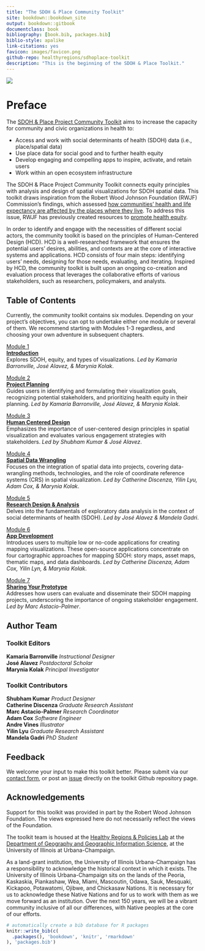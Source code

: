 ```yaml
--- 
title: "The SDOH & Place Community Toolkit"
site: bookdown::bookdown_site
output: bookdown::gitbook
documentclass: book
bibliography: [book.bib, packages.bib]
biblio-style: apalike
link-citations: yes
favicon: images/favicon.png
github-repo: healthyregions/sdhoplace-toolkit
description: "This is the beginning of the SDOH & Place Toolkit."
---
```


![](images/homepage-illustration.png)

# Preface {-}


The [SDOH & Place Project Community Toolkit](https://sdohplace.org/) aims to increase the capacity for community and civic organizations in health to:

 - Access and work with social determinants of health (SDOH) data (i.e., place/spatial data)
 - Use place data for social good and to further health equity
 - Develop engaging and compelling apps to inspire, activate, and retain users
 - Work within an open ecosystem infrastructure

The SDOH & Place Project Community Toolkit connects equity principles with analysis and design of spatial visualizations for SDOH spatial data. This toolkit draws inspiration from the Robert Wood Johnson Foundation (RWJF) Commission’s findings, which assessed [how communities’ health and life expectancy are affected by the places where they live](https://www.rwjf.org/en/insights/our-research/interactives/whereyouliveaffectshowlongyoulive.html). To address this issue, RWJF has previously created resources to [promote health equity](https://www.rwjf.org/en/building-a-culture-of-health/focus-areas/Features/achieving-health-equity.html).

In order to identify and engage with the necessities of different social actors, the community toolkit is based on the principles of Human-Centered Design (HCD). HCD is a well-researched framework that ensures the potential users’ desires, abilities, and contexts are at the core of interactive systems and applications. HCD consists of four main steps: identifying users’ needs, designing for those needs, evaluating, and iterating. Inspired by HCD, the community toolkit is built upon an ongoing co-creation and evaluation process that leverages the collaborative efforts of various stakeholders, such as researchers, policymakers, and analysts.


## Table of Contents {-}
Currently, the community toolkit contains six modules. Depending on your project's objectives, you can opt to undertake either one module or several of them. We recommend starting with Modules 1-3 regardless, and choosing your own adventure in subsequent chapters.

:::intro
[Module 1](01-intro.html)</br>
[**Introduction**](01-intro.html)</br>
Explores SDOH, equity, and types of visualizations. *Led by Kamaria Barronville, José Alavez, & Marynia Kolak*.
:::

:::planning
[Module 2](02-scoping.html)</br>
[**Project Planning**](02-scoping.html)</br>
Guides users in identifying and formulating their visualization goals, recognizing potential stakeholders, and prioritizing health equity in their planning. *Led by Kamaria Barronville, José Alavez, & Marynia Kolak*.
:::

:::hcd
[Module 3](03-design.html)</br>
[**Human Centered Design**](03-design.html)</br>
Emphasizes the importance of user-centered design principles in spatial visualization and evaluates various engagement strategies with stakeholders. *Led by Shubham Kumar &  José Alavez*.
:::

:::wrangling
[Module 4](04-data.html)</br>
[**Spatial Data Wrangling**](04-data.html)</br>
Focuses on the integration of spatial data into projects, covering data-wrangling methods, technologies, and the role of coordinate reference systems (CRS) in spatial visualization. *Led by Catherine Discenza, Yilin Lyu, Adam Cox, & Marynia Kolak*.
:::

:::research
[Module 5](05-analysis.html)</br>
[**Research Design & Analysis**](05-analysis.html)</br>
Delves into the fundamentals of exploratory data analysis in the context of social determinants of health (SDOH). *Led by José Alavez & Mandela Gadri*.
:::

:::dev
[Module 6](06-appdev.html)</br>
[**App Development**](06-appdev.html)</br>
Introduces users to multiple low or no-code applications for creating mapping visualizations. These open-source applications concentrate on four cartographic approaches for mapping SDOH: story maps, asset maps, thematic maps, and data dashboards. *Led by Catherine Discenza, Adam Cox, Yilin Lyn, & Marynia Kolak*.
:::

:::share
[Module 7](07-dissem.html)</br>
[**Sharing Your Prototype**](07-dissem.html)</br>
Addresses how users can evaluate and disseminate their SDOH mapping projects, underscoring the importance of ongoing stakeholder engagement. *Led by Marc Astacio-Palmer*.
:::
 
## Author Team {-}

### Toolkit Editors {-}

**Kamaria Barronville** *Instructional Designer*</br>
**José Alavez** *Postdoctoral Scholar*</br>
**Marynia Kolak** *Principal Investigator*

### Toolkit Contributors {-}

**Shubham Kumar** *Product Designer*</br>
**Catherine Discenza** *Graduate Research Assistant*</br>
**Marc Astacio-Palmer** *Research Coordinator*</br>
**Adam Cox** *Software Engineer*</br>
**Andre Vines** *Illustrator*</br>
**Yilin Lyu** *Graduate Research Assistant*</br>
**Mandela Gadri** *PhD Student*

## Feedback {-}
We welcome your input to make this toolkit better. Please submit via our [contact form](https://sdohplace.org/contact), or post an [issue](https://github.com/healthyregions/sdhoplace-toolkit/issues) directly on the toolkit Github repository page.

## Acknowledgements {-}
Support for this toolkit was provided in part by the Robert Wood Johnson Foundation. The views expressed here do not necessarily reflect the views of the Foundation.

The toolkit team is housed at the [Healthy Regions & Policies Lab](https://www.healthyregions.org) at the [Department of Geography and Geographic Information Science](https://www.ggis.illinois.edu), at the University of Illinois at Urbana-Champaign.

As a land-grant institution, the University of Illinois Urbana-Champaign has a responsibility to acknowledge the historical context in which it exists. The University of Illinois Urbana-Champaign sits on the lands of the Peoria, Kaskaskia, Piankashaw, Wea, Miami, Mascoutin, Odawa, Sauk, Mesquaki, Kickapoo, Potawatomi, Ojibwe, and Chickasaw Nations. It is necessary for us to acknowledge these Native Nations and for us to work with them as we move forward as an institution. Over the next 150 years, we will be a vibrant community inclusive of all our differences, with Native peoples at the core of our efforts.

```r
# automatically create a bib database for R packages
knitr::write_bib(c(
  .packages(), 'bookdown', 'knitr', 'rmarkdown'
), 'packages.bib')
```
